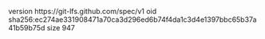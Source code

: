 version https://git-lfs.github.com/spec/v1
oid sha256:ec274ae331908471a70ca3d296ed6b74f4da1c3d4e1397bbc65b37a41b59b75d
size 947
